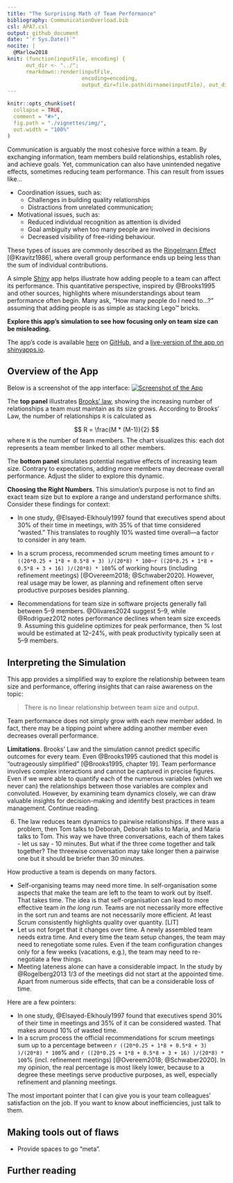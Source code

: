 ```yaml
---
title: "The Surprising Math of Team Performance"
bibliography: CommunicationOverload.bib
csl: APA7.csl
output: github_document
date: "`r Sys.Date()`"
nocite: |
  @Marlow2018
knit: (function(inputFile, encoding) {
      out_dir <- "../";
      rmarkdown::render(inputFile,
                        encoding=encoding,
                        output_dir=file.path(dirname(inputFile), out_dir))})
---
```


<!-- README.md is generated from README.Rmd. Please edit that file. -->

```r
knitr::opts_chunk$set(
  collapse = TRUE,
  comment = "#>",
  fig.path = "./vignettes/img/",
  out.width = "100%"
)
```


Communication is arguably the most cohesive force within a team. By exchanging information, team members build relationships, establish roles, and achieve goals. Yet, communication can also have unintended negative effects, sometimes reducing team performance. This can result from issues like...


-   Coordination issues, such as:
    -   Challenges in building quality relationships
    -   Distractions from unrelated communication;
-   Motivational issues, such as:
    -   Reduced individual recognition as attention is divided
    - Goal ambiguity when too many people are involved in decisions
    - Decreased visibility of free-riding behaviour.

These types of issues are commonly described as the [Ringelmann Effect](https://en.wikipedia.org/wiki/Ringelmann_effect) [@Kravitz1986], where overall group performance ends up being less than the sum of individual contributions.

A simple [Shiny](https://shiny.rstudio.com/) app helps illustrate how adding people to a team can affect its performance. This quantitative perspective, inspired by @Brooks1995 and other sources, highlights where misunderstandings about team performance often begin. Many ask, "How many people do I need to...?" assuming that adding people is as simple as stacking Lego™ bricks.

**Explore this app’s simulation to see how focusing only on team size can be misleading.**

The app's code is available [here](https://github.com/SigurdJanson/CommunicationOverload) on [GitHub](https://github.com), and a [live-version of the app on shinyapps.io](https://js-rapps.shinyapps.io/communicationoverload/).



## Overview of the App

Below is a screenshot of the app interface: [![Screenshot of the App](./vignettes/img/TeamCommunication_Overview.png)](https://js-rapps.shinyapps.io/communicationoverload/)

The **top panel** illustrates [Brooks' law](https://en.wikipedia.org/wiki/Brooks%27s_law), showing the increasing number of relationships a team must maintain as its size grows. According to Brooks’ Law, the number of relationships `R` is calculated as 

$$ R = \frac{M * (M-1)}{2} $$ where `M` is the number of team members. The chart visualizes this: each dot represents a team member linked to all other members.

The **bottom panel** simulates potential negative effects of increasing team size. Contrary to expectations, adding more members may decrease overall performance. Adjust the slider to explore this dynamic.

**Choosing the Right Numbers**. This simulation’s purpose is not to find an exact team size but to explore a range and understand performance shifts. Consider these findings for context:

- In one study, @Elsayed-Elkhouly1997 found that executives spend about 30% of their time in meetings, with 35% of that time considered “wasted.” This translates to roughly 10% wasted time overall—a factor to consider in any team.

- In a scrum process, recommended scrum meeting times amount to `r ((20*0.25 + 1*8 + 0.5*8 + 3) )/(20*8) * 100`–`r ((20*0.25 + 1*8 + 0.5*8 + 3 + 16) )/(20*8) * 100`% of working hours (including refinement meetings) [@Overeem2018; @Schwaber2020]. However, real usage may be lower, as planning and refinement often serve productive purposes besides planning.

- Recommendations for team size in software projects generally fall between 5–9 members. @Olivares2024 suggest 5–9, while @Rodriguez2012 notes performance declines when team size exceeds 9. Assuming this guideline optimizes for peak performance, then % lost would be estimated at 12–24%, with peak productivity typically seen at 5–9 members.



## Interpreting the Simulation

This app provides a simplified way to explore the relationship between team size and performance, offering insights that can raise awareness on the topic:

> There is no linear relationship between team size and output.

Team performance does not simply grow with each new member added. In fact, there may be a tipping point where adding another member even decreases overall performance.

**Limitations**. Brooks’ Law and the simulation cannot predict specific outcomes for every team. Even @Brooks1995 cautioned that this model is "outrageously simplified" [@Brooks1995, chapter 19]. Team performance involves complex interactions and cannot be captured in precise figures. Even if we were able to quantify each of the numerous variables (which we never can) the relationships between those variables are complex and convoluted. However, by examining team dynamics closely, we can draw valuable insights for decision-making and identify best practices in team management. Continue reading.




6. The law reduces team dynamics to pairwise relationships. If there was a problem, then Tom talks to Deborah, Deborah talks to Maria, and Maria talks to Tom. This way we have three conversations, each of them takes - let us say - 10 minutes. But what if the three come together and talk together? The threewise conversation may take longer then a pairwise one but it should be briefer than 30 minutes.



How productive a team is depends on many factors.

* Self-organising teams may need more time. In self-organisation some aspects that make the team are left to the team to work out by itself. That takes time. The idea is that self-organisation can lead to more effective team *in the long run*. Teams are not necessarily more effective in the sort run and teams are not necessarily more efficient. At least Scrum consistently highlights quality over quantity. [LIT]
* Let us not forget that it changes over time. A newly assembled team needs extra time. And every time the team setup changes, the team may need to renegotiate some rules. Even if the team configuration changes only for a few weeks (vacations, e.g.), the team may need to re-negotiate a few things.
* Meeting lateness alone can have a considerable impact. In the study by @Rogelberg2013 1/3 of the meetings did not start at the appointed time. Apart from numerous side effects, that can be a considerable loss of time.


Here are a few pointers:

* In one study, @Elsayed-Elkhouly1997 found that executives spend 30% of their time in meetings and 35% of it can be considered wasted. That makes around 10% of wasted time.
* In a scrum process the official recommendations for scrum meetings sum up to a percentage between `r ((20*0.25 + 1*8 + 0.5*8 + 3) )/(20*8) * 100`% and `r ((20*0.25 + 1*8 + 0.5*8 + 3 + 16) )/(20*8) * 100`% (incl. refinement meetings) [@Overeem2018; @Schwaber2020]. In my opinion, the real percentage is most likely lower, because to a degree these meetings serve productive purposes, as well, especially refinement and planning meetings.

The most important pointer that I can give you is your team colleagues' satisfaction on the job. If you want to know about inefficiencies, just talk to them. 



## Making tools out of flaws

* Provide spaces to go "meta".





## Further reading

<div id="refs"></div>



